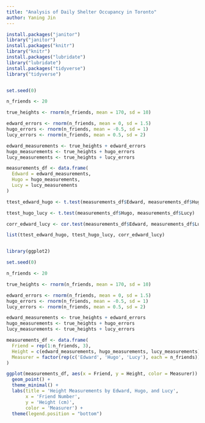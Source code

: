 ```yaml
---
title: "Analysis of Daily Shelter Occupancy in Toronto"
author: Yaning Jin
---
```


```r
install.packages("janitor")
library("janitor")
install.packages("knitr")
library("knitr")
install.packages("lubridate")
library("lubridate")
install.packages("tidyverse")
library("tidyverse")


set.seed(0) 

n_friends <- 20

true_heights <- rnorm(n_friends, mean = 170, sd = 10)

edward_errors <- rnorm(n_friends, mean = 0, sd = 1.5)
hugo_errors <- rnorm(n_friends, mean = -0.5, sd = 1)
lucy_errors <- rnorm(n_friends, mean = 0.5, sd = 2)

edward_measurements <- true_heights + edward_errors
hugo_measurements <- true_heights + hugo_errors
lucy_measurements <- true_heights + lucy_errors

measurements_df <- data.frame(
  Edward = edward_measurements,
  Hugo = hugo_measurements,
  Lucy = lucy_measurements
)

ttest_edward_hugo <- t.test(measurements_df$Edward, measurements_df$Hugo)

ttest_hugo_lucy <- t.test(measurements_df$Hugo, measurements_df$Lucy)

corr_edward_lucy <- cor.test(measurements_df$Edward, measurements_df$Lucy)

list(ttest_edward_hugo, ttest_hugo_lucy, corr_edward_lucy)



```

```r
library(ggplot2)

set.seed(0) 

n_friends <- 20

true_heights <- rnorm(n_friends, mean = 170, sd = 10)

edward_errors <- rnorm(n_friends, mean = 0, sd = 1.5)
hugo_errors <- rnorm(n_friends, mean = -0.5, sd = 1)
lucy_errors <- rnorm(n_friends, mean = 0.5, sd = 2)

edward_measurements <- true_heights + edward_errors
hugo_measurements <- true_heights + hugo_errors
lucy_measurements <- true_heights + lucy_errors

measurements_df <- data.frame(
  Friend = rep(1:n_friends, 3),
  Height = c(edward_measurements, hugo_measurements, lucy_measurements),
  Measurer = factor(rep(c('Edward', 'Hugo', 'Lucy'), each = n_friends))
)

ggplot(measurements_df, aes(x = Friend, y = Height, color = Measurer)) +
  geom_point() +
  theme_minimal() +
  labs(title = 'Height Measurements by Edward, Hugo, and Lucy',
       x = 'Friend Number',
       y = 'Height (cm)',
       color = 'Measurer') +
  theme(legend.position = "bottom")

```
